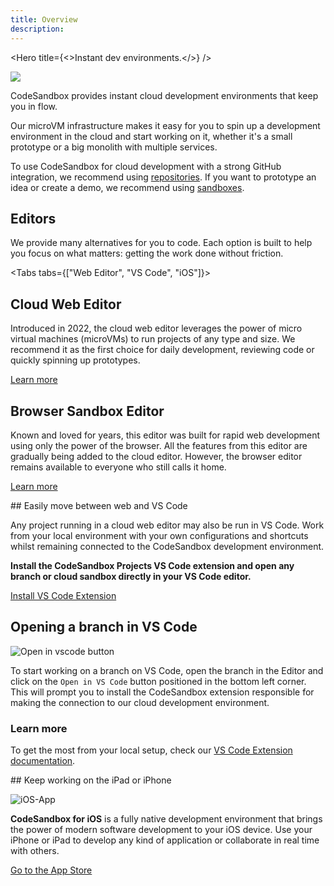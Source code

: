 ```yaml
---
title: Overview
description:
---
```



<Hero 
  title={<>Instant dev environments.</>}
/>

![](./images/cover-projects.jpg)

CodeSandbox provides instant cloud development environments that keep you in flow.

Our microVM infrastructure makes it easy for you to spin up a development environment in the cloud and start working on it, whether it's a small prototype or a big monolith with multiple services.

To use CodeSandbox for cloud development with a strong GitHub integration, we recommend using [repositories](/learn/repositories/overview). If you want to prototype an idea or create a demo, we recommend using [sandboxes](/learn/sandboxes/overview).

## Editors

We provide many alternatives for you to code. Each option is built to help you focus on what matters: getting the work done without friction.

<Tabs tabs={["Web Editor", "VS Code", "iOS"]}>

<WrapContent>

## Cloud Web Editor

Introduced in 2022, the cloud web editor leverages the power of micro virtual machines (microVMs) to run projects of any type and size. We recommend it as the first choice for daily development, reviewing code or quickly spinning up prototypes.

[Learn more](/learn/sandboxes/editors?tab=cloud)

## Browser Sandbox Editor

Known and loved for years, this editor was built for rapid web development using only the power of the browser. All the features from this editor are gradually being added to the cloud editor. However, the browser editor remains available to everyone who still calls it home.

[Learn more](/learn/sandboxes/editors?tab=browser)

</WrapContent>

<WrapContent>
## Easily move between web and VS Code

Any project running in a cloud web editor may also be run in VS Code. Work from your local environment with your own configurations and shortcuts whilst remaining connected to the CodeSandbox development environment.

**Install the CodeSandbox Projects VS Code extension and open any branch or cloud sandbox directly in your VS Code editor.** 

[Install VS Code Extension](https://marketplace.visualstudio.com/items?itemName=CodeSandbox-io.codesandbox-projects)

## Opening a branch in VS Code

![Open in vscode button](./images/getting-openvscode.jpg)

To start working on a branch on VS Code, open the branch in the Editor and click on the `Open in VS Code` button positioned in the bottom left corner. This will prompt you to install the CodeSandbox extension responsible for making the connection to our cloud development environment.

### Learn more

To get the most from your local setup, check our [VS Code Extension documentation](/learn/editors/vscode/overview).

</WrapContent>

<WrapContent>
## Keep working on the iPad or iPhone

![iOS-App](./images/iOS-iPad.jpg)

**CodeSandbox for iOS** is a fully native development environment that brings the power of modern software development to your iOS device. Use your iPhone or iPad to develop any kind of application or collaborate in real time with others.

[Go to the App Store](https://apps.apple.com/us/app/codesandbox/id1423330822)

</WrapContent>
    
</Tabs>
